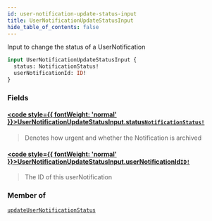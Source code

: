 ```yaml
---
id: user-notification-update-status-input
title: UserNotificationUpdateStatusInput
hide_table_of_contents: false
---
```








Input to change the status of a UserNotification

```graphql
input UserNotificationUpdateStatusInput {
  status: NotificationStatus!
  userNotificationId: ID!
}
```


### Fields

#### [<code style={{ fontWeight: 'normal' }}>UserNotificationUpdateStatusInput.<b>status</b></code>](#)<Bullet />[`NotificationStatus!`](/adminidentity/api/graphql-admin/reference/enums/notification-status) <Badge class="secondary" text="non-null"/> <Badge class="secondary" text="enum"/>
> Denotes how urgent and whether the Notification is archived
> 

#### [<code style={{ fontWeight: 'normal' }}>UserNotificationUpdateStatusInput.<b>userNotificationId</b></code>](#)<Bullet />[`ID!`](/adminidentity/api/graphql-admin/reference/scalars/id) <Badge class="secondary" text="non-null"/> <Badge class="secondary" text="scalar"/>
> The ID of this userNotification
> 



### Member of

[`updateUserNotificationStatus`](/adminidentity/api/graphql-admin/reference/mutations/update-user-notification-status)  <Badge class="secondary" text="mutation"/>



